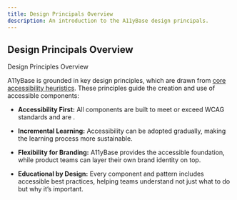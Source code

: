 ```yaml
---
title: Design Principals Overview
description: An introduction to the A11yBase design principals.
---
```


## Design Principals Overview

Design Principles Overview

A11yBase is grounded in key design principles, which are drawn from [core accessibility heuristics](#). These principles guide the creation and use of accessible components:

- **Accessibility First:** All components are built to meet or exceed WCAG standards and are .

- **Incremental Learning:** Accessibility can be adopted gradually, making the learning process more sustainable.

- **Flexibility for Branding:** A11yBase provides the accessible foundation, while product teams can layer their own brand identity on top.

- **Educational by Design:** Every component and pattern includes accessible best practices, helping teams understand not just what to do but why it’s important.

